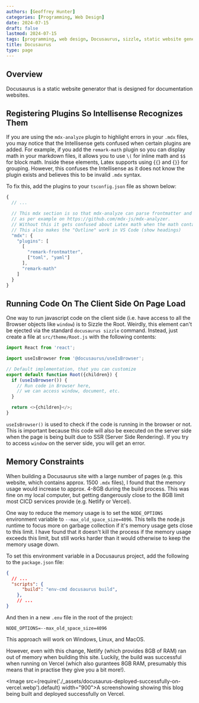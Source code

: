 ```yaml
---
authors: [Geoffrey Hunter]
categories: [Programming, Web Design]
date: 2024-07-15
draft: false
lastmod: 2024-07-15
tags: [programming, web design, Docusaurus, sizzle, static website generator, browser, Netlify, Vercel]
title: Docusaurus
type: page
---
```


<WarningIsNotes />

## Overview

Docusaurus is a static website generator that is designed for documentation websites.

## Registering Plugins So Intellisense Recognizes Them

If you are using the `mdx-analyze` plugin to highlight errors in your `.mdx` files, you may notice that the Intellisense gets confused when certain plugins are added. For example, if you add the `remark-math` plugin so you can display math in your markdown files, it allows you to use `\(` for inline math and `$$` for block math. Inside these elements, Latex supports using {`{`} and {`}`} for grouping. However, this confuses the Intellisense as it does not know the plugin exists and believes this to be invalid `.mdx` syntax.

To fix this, add the plugins to your `tsconfig.json` file as shown below:

```js title="tsconfig.json"
{
  // ...

  // This mdx section is so that mdx-analyze can parse frontmatter and math
  // as per example on https://github.com/mdx-js/mdx-analyzer.
  // Without this it gets confused about Latex math when the math contains "{".
  // This also makes the "Outline" work in VS Code (show headings)
  "mdx": {
    "plugins": [
      [
        "remark-frontmatter",
        ["toml", "yaml"]
      ],
      "remark-math"
    ]
  }
}
```

## Running Code On The Client Side On Page Load

One way to run javascript code on the client side (i.e. have access to all the Browser objects like `window`) is to Sizzle the Root. Weirdly, this element can't be ejected via the standard `docusaurus sizzle` command. Instead, just create a file at `src/theme/Root.js` with the following contents:

```js title="src/theme/Root.js"
import React from 'react';

import useIsBrowser from '@docusaurus/useIsBrowser';

// Default implementation, that you can customize
export default function Root({children}) {
  if (useIsBrowser()) {
    // Run code in Browser here,
    // we can access window, document, etc.
  }

  return <>{children}</>;
}
```

`useIsBrowser()` is used to check if the code is running in the browser or not. This is important because this code will also be executed on the server side when the page is being built due to SSR (Server Side Rendering). If you try to access `window` on the server side, you will get an error.

## Memory Constraints

When building a Docusaurus site with a large number of pages (e.g. this website, which contains approx. 1500 `.mdx` files), I found that the memory usage would increase to approx. 4-8GB during the build process. This was fine on my local computer, but getting dangerously close to the 8GB limit most CICD services provide (e.g. Netlify or Vercel).

One way to reduce the memory usage is to set the `NODE_OPTIONS` environment variable to `--max_old_space_size=4096`. This tells the node.js runtime to focus more on garbage collection if it's memory usage gets close to this limit. I have found that it doesn't kill the process if the memory usage exceeds this limit, but still works harder than it would otherwise to keep the memory usage down.

To set this environment variable in a Docusaurus project, add the following to the `package.json` file:

```json title="package.json"
{
  // ...
  "scripts": {
      "build": "env-cmd docusaurus build",
    },
    // ...
}
```

And then in a new `.env` file in the root of the project:

```env title=".env"
NODE_OPTIONS=--max_old_space_size=4096
```

This approach will work on Windows, Linux, and MacOS.

However, even with this change, Netlify (which provides 8GB of RAM) ran out of memory when building this site. Luckily, the build was successful when running on Vercel (which also gurantees 8GB RAM, presumably this means that in practise they give you a bit more!).

<Image src={require('./_assets/docusaurus-deployed-successfully-on-vercel.webp').default} width="900">A screenshowing showing this blog being built and deployed successfully on Vercel.</Image>
